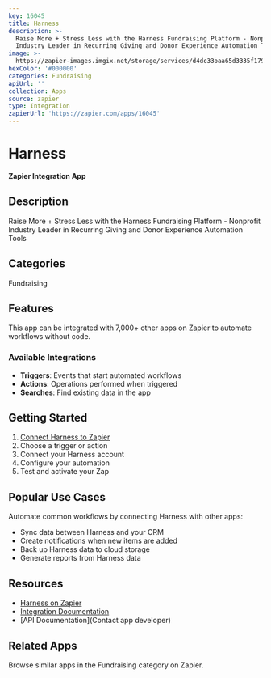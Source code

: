 ```yaml
---
key: 16045
title: Harness
description: >-
  Raise More + Stress Less with the Harness Fundraising Platform - Nonprofit
  Industry Leader in Recurring Giving and Donor Experience Automation Tools
image: >-
  https://zapier-images.imgix.net/storage/services/d4dc33baa65d3335f179c27a1316b019.png?auto=format%2Ccompress&ixlib=python-3.0.0&q=50
hexColor: '#000000'
categories: Fundraising
apiUrl: ''
collection: Apps
source: zapier
type: Integration
zapierUrl: 'https://zapier.com/apps/16045'
---
```

# Harness

**Zapier Integration App**

## Description

Raise More + Stress Less with the Harness Fundraising Platform - Nonprofit Industry Leader in Recurring Giving and Donor Experience Automation Tools

## Categories

Fundraising

## Features

This app can be integrated with 7,000+ other apps on Zapier to automate workflows without code.

### Available Integrations

- **Triggers**: Events that start automated workflows
- **Actions**: Operations performed when triggered
- **Searches**: Find existing data in the app

## Getting Started

1. [Connect Harness to Zapier](https://zapier.com/apps/16045)
2. Choose a trigger or action
3. Connect your Harness account
4. Configure your automation
5. Test and activate your Zap

## Popular Use Cases

Automate common workflows by connecting Harness with other apps:

- Sync data between Harness and your CRM
- Create notifications when new items are added
- Back up Harness data to cloud storage
- Generate reports from Harness data

## Resources

- [Harness on Zapier](https://zapier.com/apps/16045)
- [Integration Documentation](https://zapier.com/apps/16045/integrations)
- [API Documentation](Contact app developer)

## Related Apps

Browse similar apps in the Fundraising category on Zapier.
